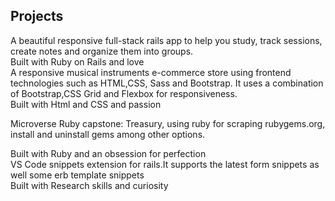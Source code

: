 ## Projects

<ProjectCard title="Study Buddy Full Stack Ruby on Rails App" link="https://cool-study-buddy.herokuapp.com/" bg="linear-gradient(to right, #2F5D62 0%, #2541B2 100%)">
A beautiful responsive full-stack rails app to help you study, track sessions, create notes and organize them into groups.
<div> Built with Ruby on Rails and love</div>
</ProjectCard>

<ProjectCard title="Zattix Shopping" link="https://samroodali.github.io/zattix-shopping/" bg="linear-gradient(to right, #03256C 0%, #2541B2 100%)">
A responsive musical instruments e-commerce store using frontend technologies such as HTML,CSS, Sass and Bootstrap. It uses a combination of Bootstrap,CSS Grid and Flexbox for responsiveness.
<div> Built with Html and CSS and passion</div>
</ProjectCard>

<ProjectCard title="Treasury" link="https://github.com/SamroodAli/treasury" 
bg="linear-gradient(to right, #ff0084 0%, #33001b 100%)">
Microverse Ruby capstone: Treasury, using ruby for scraping rubygems.org, install and uninstall gems among other options.
<div>Built with Ruby and an obsession for perfection</div>
</ProjectCard>

<ProjectCard title="Rails Easy Snippets" link="https://marketplace.visualstudio.com/items?itemName=SamroodAli.erb" bg="linear-gradient(to right, #136a8a 0%, #267871 100%)">
VS Code snippets extension for rails.It supports the latest form snippets as well some erb template snippets 
<div> Built with Research skills and curiosity</div>
</ProjectCard>
